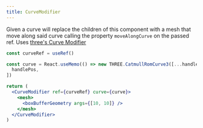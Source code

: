 ```yaml
---
title: CurveModifier
---
```


Given a curve will replace the children of this component with a mesh that move along said curve calling the property `moveAlongCurve` on the passed ref. Uses [three's Curve Modifier](https://threejs.org/examples/?q=curve#webgl_modifier_curve)

```jsx
const curveRef = useRef()

const curve = React.useMemo(() => new THREE.CatmullRomCurve3([...handlePos], true, 'centripetal'), [
  handlePos,
])

return (
  <CurveModifier ref={curveRef} curve={curve}>
    <mesh>
      <boxBufferGeometry args={[10, 10]} />
    </mesh>
  </CurveModifier>
)
```

<StoryBookLink link="modifiers-curvemodifier" />

<StoryBookEmbed id="modifiers-curvemodifier" />
